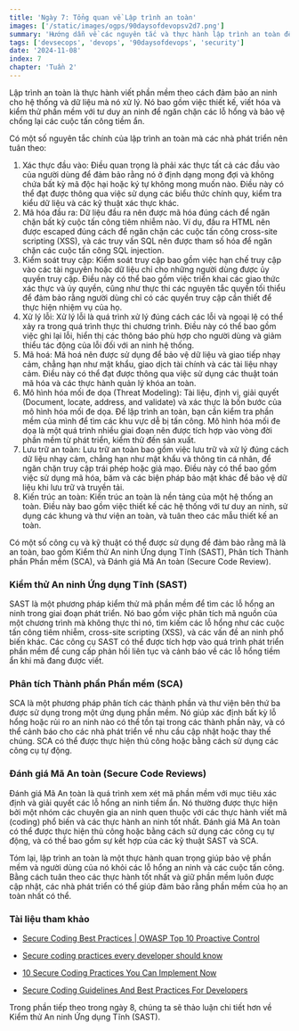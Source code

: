 ```yaml
---
title: 'Ngày 7: Tổng quan về Lập trình an toàn'
images: ['/static/images/ogps/90daysofdevopsv2d7.png']
summary: 'Hướng dẫn về các nguyên tắc và thực hành lập trình an toàn để bảo vệ phần mềm và dữ liệu.'
tags: ['devsecops', 'devops', '90daysofdevops', 'security']
date: '2024-11-08'
index: 7
chapter: 'Tuần 2'
---
```


<TOCInline toc={props.toc} asDisclosure />

Lập trình an toàn là thực hành viết phần mềm theo cách đảm bảo an ninh cho hệ thống và dữ liệu mà nó xử lý. Nó bao gồm việc thiết kế, viết hóa và kiểm thử phần mềm với tư duy an ninh để ngăn chặn các lỗ hổng và bảo vệ chống lại các cuộc tấn công tiềm ẩn.

Có một số nguyên tắc chính của lập trình an toàn mà các nhà phát triển nên tuân theo:

1. Xác thực đầu vào: Điều quan trọng là phải xác thực tất cả các đầu vào của người dùng để đảm bảo rằng nó ở định dạng mong đợi và không chứa bất kỳ mã độc hại hoặc ký tự không mong muốn nào. Điều này có thể đạt được thông qua việc sử dụng các biểu thức chính quy, kiểm tra kiểu dữ liệu và các kỹ thuật xác thực khác.
2. Mã hóa đầu ra: Dữ liệu đầu ra nên được mã hóa đúng cách để ngăn chặn bất kỳ cuộc tấn công tiêm nhiễm nào. Ví dụ, đầu ra HTML nên được escaped đúng cách để ngăn chặn các cuộc tấn công cross-site scripting (XSS), và các truy vấn SQL nên được tham số hóa để ngăn chặn các cuộc tấn công SQL injection.
3. Kiểm soát truy cập: Kiểm soát truy cập bao gồm việc hạn chế truy cập vào các tài nguyên hoặc dữ liệu chỉ cho những người dùng được ủy quyền truy cập. Điều này có thể bao gồm việc triển khai các giao thức xác thực và ủy quyền, cũng như thực thi các nguyên tắc quyền tối thiểu để đảm bảo rằng người dùng chỉ có các quyền truy cập cần thiết để thực hiện nhiệm vụ của họ.
4. Xử lý lỗi: Xử lý lỗi là quá trình xử lý đúng cách các lỗi và ngoại lệ có thể xảy ra trong quá trình thực thi chương trình. Điều này có thể bao gồm việc ghi lại lỗi, hiển thị các thông báo phù hợp cho người dùng và giảm thiểu tác động của lỗi đối với an ninh hệ thống.
5. Mã hoá: Mã hoá nên được sử dụng để bảo vệ dữ liệu và giao tiếp nhạy cảm, chẳng hạn như mật khẩu, giao dịch tài chính và các tài liệu nhạy cảm. Điều này có thể đạt được thông qua việc sử dụng các thuật toán mã hóa và các thực hành quản lý khóa an toàn.
6. Mô hình hóa mối đe dọa (Threat Modeling): Tài liệu, định vị, giải quyết (Document, locate, address, and validate) và xác thực là bốn bước của mô hình hóa mối đe dọa. Để lập trình an toàn, bạn cần kiểm tra phần mềm của mình để tìm các khu vực dễ bị tấn công. Mô hình hóa mối đe dọa là một quá trình nhiều giai đoạn nên được tích hợp vào vòng đời phần mềm từ phát triển, kiểm thử đến sản xuất.
7. Lưu trữ an toàn: Lưu trữ an toàn bao gồm việc lưu trữ và xử lý đúng cách dữ liệu nhạy cảm, chẳng hạn như mật khẩu và thông tin cá nhân, để ngăn chặn truy cập trái phép hoặc giả mạo. Điều này có thể bao gồm việc sử dụng mã hóa, băm và các biện pháp bảo mật khác để bảo vệ dữ liệu khi lưu trữ và truyền tải.
8. Kiến trúc an toàn: Kiến trúc an toàn là nền tảng của một hệ thống an toàn. Điều này bao gồm việc thiết kế các hệ thống với tư duy an ninh, sử dụng các khung và thư viện an toàn, và tuân theo các mẫu thiết kế an toàn.

Có một số công cụ và kỹ thuật có thể được sử dụng để đảm bảo rằng mã là an toàn, bao gồm Kiểm thử An ninh Ứng dụng Tĩnh (SAST), Phân tích Thành phần Phần mềm (SCA), và Đánh giá Mã An toàn (Secure Code Review).

### Kiểm thử An ninh Ứng dụng Tĩnh (SAST)

SAST là một phương pháp kiểm thử mã phần mềm để tìm các lỗ hổng an ninh trong giai đoạn phát triển. Nó bao gồm việc phân tích mã nguồn của một chương trình mà không thực thi nó, tìm kiếm các lỗ hổng như các cuộc tấn công tiêm nhiễm, cross-site scripting (XSS), và các vấn đề an ninh phổ biến khác. Các công cụ SAST có thể được tích hợp vào quá trình phát triển phần mềm để cung cấp phản hồi liên tục và cảnh báo về các lỗ hổng tiềm ẩn khi mã đang được viết.

### Phân tích Thành phần Phần mềm (SCA)

SCA là một phương pháp phân tích các thành phần và thư viện bên thứ ba được sử dụng trong một ứng dụng phần mềm. Nó giúp xác định bất kỳ lỗ hổng hoặc rủi ro an ninh nào có thể tồn tại trong các thành phần này, và có thể cảnh báo cho các nhà phát triển về nhu cầu cập nhật hoặc thay thế chúng. SCA có thể được thực hiện thủ công hoặc bằng cách sử dụng các công cụ tự động.

### Đánh giá Mã An toàn (Secure Code Reviews)

Đánh giá Mã An toàn là quá trình xem xét mã phần mềm với mục tiêu xác định và giải quyết các lỗ hổng an ninh tiềm ẩn. Nó thường được thực hiện bởi một nhóm các chuyên gia an ninh quen thuộc với các thực hành viết mã (coding) phổ biến và các thực hành an ninh tốt nhất. Đánh giá Mã An toàn có thể được thực hiện thủ công hoặc bằng cách sử dụng các công cụ tự động, và có thể bao gồm sự kết hợp của các kỹ thuật SAST và SCA.

Tóm lại, lập trình an toàn là một thực hành quan trọng giúp bảo vệ phần mềm và người dùng của nó khỏi các lỗ hổng an ninh và các cuộc tấn công. Bằng cách tuân theo các thực hành tốt nhất và giữ phần mềm luôn được cập nhật, các nhà phát triển có thể giúp đảm bảo rằng phần mềm của họ an toàn nhất có thể.

### Tài liệu tham khảo

- [Secure Coding Best Practices | OWASP Top 10 Proactive Control](https://www.youtube.com/watch?v=8m1N2t-WANc)

- [Secure coding practices every developer should know](https://snyk.io/learn/secure-coding-practices/)

- [10 Secure Coding Practices You Can Implement Now](https://codesigningstore.com/secure-coding-practices-to-implement)

- [Secure Coding Guidelines And Best Practices For Developers](https://www.softwaretestinghelp.com/guidelines-for-secure-coding/)

Trong phần tiếp theo trong ngày 8, chúng ta sẽ thảo luận chi tiết hơn về Kiểm thử An ninh Ứng dụng Tĩnh (SAST).
